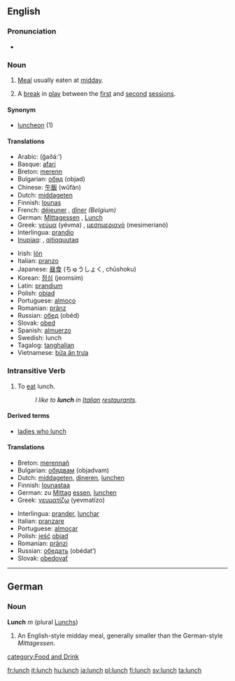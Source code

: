 ==English==

===Pronunciation===
*{{IPA|/lʌnʧ/}}

===Noun===
{{en-noun-reg-es}}

# [[Meal]] usually eaten at [[midday]].
# {{Cricket}} A [[break]] in [[play]] between the [[first session|first]] and [[second session|second]] [[session]]s.

====Synonym====
* [[luncheon]] (1)

====Translations====
{{top}}
*Arabic: {{ARchar|[[غذاء]]}} (ğaðá:’) {{m}}
*Basque: [[afari]]
*Breton: [[merenn]] {{f}}
*Bulgarian: [[обяд]] (objad) {{m}}
*Chinese: [[午飯]] (wǔfàn)
*Dutch: [[middageten]] {{n}}
*Finnish: [[lounas]]
*French: [[déjeuner]] {{m}}, [[dîner]] {{m}} ''(Belgium)''
*German: [[Mittagessen]] {{n}}, [[Lunch]] {{m}}
*Greek: [[γεύμα]] (yévma) {{n}}, [[μεσημεριανό]] (mesimerianó) {{n}}
*Interlingua: [[prandio]]
*[[Inupiaq]]: {{Unicode|[[aiḷiłiq]]}}, [[qitiqquutaq]]
{{mid}}
*Irish: [[lón]] {{m}}
*Italian: [[pranzo]] {{m}}
*Japanese: [[昼食]] (ちゅうしょく, chūshoku)
*Korean: [[점심]] (jeomsim)
*Latin: [[prandium]] {{n}}
*Polish: [[obiad]] {{m}}
*Portuguese: [[almoço]] {{m}}
*Romanian: [[prânz]] {{n}}
*Russian: [[обед]] (obéd) {{m}}
*Slovak: [[obed]] {{m}}
*Spanish: [[almuerzo]] {{m}}
*Swedish: lunch
*Tagalog: [[tanghalian]]
*Vietnamese: [[bữa ăn trưa]]
{{bottom}}

===Intransitive Verb===
{{en-infl-reg-sibilant|lun|ch|}}

# To [[eat]] lunch.
#: ''I like to '''lunch''' in [[Italian]] [[restaurant]]s.''

====Derived terms====
*[[ladies who lunch]]

====Translations====
{{top}}
*Breton: [[merennañ]]
*Bulgarian: [[обядвам]] (objadvam)
*Dutch: [[middageten]], [[dineren]], [[lunchen]]
*Finnish: [[lounastaa]]
*German: zu [[Mittag]] [[essen]], [[lunchen]]
*Greek: [[γευματίζω]] (yevmatízo)
{{mid}}
*Interlingua: [[prander]], [[lunchar]]
*Italian: [[pranzare]]
*Portuguese: [[almoçar]]
*Polish: [[jeść]] [[obiad]] {{m}}
*Romanian: [[prânzi]]
*Russian: [[обедать]] (obédat’)
*Slovak: [[obedovať]]
{{bottom}}

----

==German==
===Noun===
'''Lunch''' ''m'' (plural [[Lunchs]])

# An English-style midday meal, generally smaller than the German-style ''Mittagessen''.

[[category:Food and Drink]]

[[fr:lunch]]
[[it:lunch]]
[[hu:lunch]]
[[ja:lunch]]
[[pl:lunch]]
[[fi:lunch]]
[[sv:lunch]]
[[ta:lunch]]